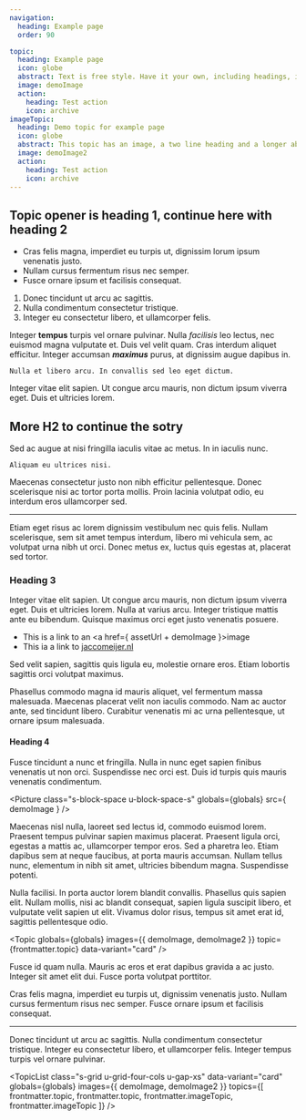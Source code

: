 ```yaml
---
navigation:
  heading: Example page
  order: 90

topic:
  heading: Example page
  icon: globe
  abstract: Text is free style. Have it your own, including headings, images and all that.
  image: demoImage
  action:
    heading: Test action
    icon: archive
imageTopic:
  heading: Demo topic for example page
  icon: globe
  abstract: This topic has an image, a two line heading and a longer abstract, all for demo purposes.
  image: demoImage2
  action:
    heading: Test action
    icon: archive
---
```


<div class="s-popout">
  <Topic
    globals={globals}
    images={{ demoImage, demoImage2 }}
    topic={frontmatter.topic}
    data-variant="headline"
    swap-image={true}
  />
</div>


## Topic opener is heading 1, continue here with heading 2

- Cras felis magna, imperdiet eu turpis ut, dignissim lorum ipsum venenatis
  justo.
- Nullam cursus fermentum risus nec semper.
- Fusce ornare ipsum et facilisis consequat.

1) Donec tincidunt ut arcu ac sagittis.
2) Nulla condimentum consectetur tristique.
3) Integer eu consectetur libero, et ullamcorper felis. 

Integer **tempus** turpis vel ornare pulvinar. Nulla *facilisis* leo lectus, nec
euismod magna vulputate et. Duis vel velit quam. Cras interdum aliquet
efficitur. Integer accumsan ***maximus*** purus, at dignissim augue dapibus in.

`Nulla et libero arcu. In convallis sed leo eget dictum.`

Integer vitae elit sapien. Ut congue arcu mauris, non dictum ipsum viverra eget.
Duis et ultricies lorem.


## More H2 to continue the sotry

Sed ac augue at nisi fringilla iaculis vitae ac metus. In in iaculis nunc.

```text
Aliquam eu ultrices nisi.
```

Maecenas consectetur justo non nibh efficitur pellentesque. Donec scelerisque
nisi ac tortor porta mollis. Proin lacinia volutpat odio, eu interdum eros
ullamcorper sed.

---

Etiam eget risus ac lorem dignissim vestibulum nec quis felis. Nullam
scelerisque, sem sit amet tempus interdum, libero mi vehicula sem, ac volutpat
urna nibh ut orci. Donec metus ex, luctus quis egestas at, placerat sed tortor.


### Heading 3

Integer vitae elit sapien. Ut congue arcu mauris, non dictum ipsum viverra eget.
Duis et ultricies lorem. Nulla at varius arcu. Integer tristique mattis ante eu
bibendum. Quisque maximus orci eget justo venenatis posuere.

- This is a link to an <a href={ assetUrl + demoImage }>image</a>
- This ia a link to [jaccomeijer.nl](https://www.jaccomeijer.nl)

Sed velit sapien, sagittis quis ligula eu, molestie ornare eros. Etiam lobortis
sagittis orci volutpat maximus.

<div class="s-popout">
  <Topic
    globals={globals}
    images={{ demoImage, demoImage2 }}
    topic={frontmatter.imageTopic}
    data-variant="hero"
  />
</div>

Phasellus commodo magna id mauris aliquet, vel fermentum massa malesuada.
Maecenas placerat velit non iaculis commodo. Nam ac auctor ante, sed tincidunt
libero. Curabitur venenatis mi ac urna pellentesque, ut ornare ipsum malesuada.

#### Heading 4

Fusce tincidunt a nunc et fringilla. Nulla in nunc eget sapien finibus venenatis
ut non orci. Suspendisse nec orci est. Duis id turpis quis mauris venenatis
condimentum.

<Picture
  class="s-block-space u-block-space-s"
  globals={globals}
  src={ demoImage }
/>

Maecenas nisl nulla, laoreet sed lectus id, commodo euismod lorem. Praesent
tempus pulvinar sapien maximus placerat. Praesent ligula orci, egestas a mattis
ac, ullamcorper tempor eros. Sed a pharetra leo. Etiam dapibus sem at neque
faucibus, at porta mauris accumsan. Nullam tellus nunc, elementum in nibh sit
amet, ultricies bibendum magna. Suspendisse potenti.

Nulla facilisi. In porta auctor lorem blandit convallis. Phasellus quis sapien
elit. Nullam mollis, nisi ac blandit consequat, sapien ligula suscipit libero,
et vulputate velit sapien ut elit. Vivamus dolor risus, tempus sit amet erat id,
sagittis pellentesque odio.

<Topic
  globals={globals}
  images={{ demoImage, demoImage2 }}
  topic={frontmatter.topic}
  data-variant="card"
/>

Fusce id quam nulla. Mauris ac eros et erat dapibus gravida a ac justo. Integer
sit amet elit dui. Fusce porta volutpat porttitor.

Cras felis magna, imperdiet eu turpis ut, dignissim venenatis justo. Nullam
cursus fermentum risus nec semper. Fusce ornare ipsum et facilisis consequat.

<div class="s-popout">
  <Topic
    globals={globals}
    images={{ demoImage, demoImage2 }}
    topic={frontmatter.imageTopic}
    data-variant="headline"
  />
</div>

---

Donec tincidunt ut arcu ac sagittis. Nulla condimentum consectetur tristique.
Integer eu consectetur libero, et ullamcorper felis. Integer tempus turpis vel
ornare pulvinar.

<TopicList 
  class="s-grid u-grid-four-cols u-gap-xs"
  data-variant="card"
  globals={globals}
  images={{ demoImage, demoImage2 }}
  topics={[ 
    frontmatter.topic,
    frontmatter.topic,
    frontmatter.imageTopic,
    frontmatter.imageTopic
  ]}
/>
